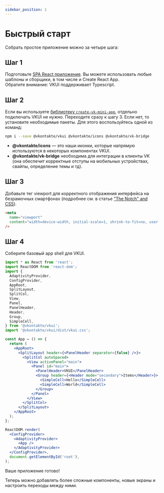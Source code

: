 ```yaml
---
sidebar_position: 1
---
```


# Быстрый старт

Собрать простое приложение можно за четыре шага:

## Шаг 1

Подготовьте [SPA React приложение](https://ru.reactjs.org/docs/create-a-new-react-app.html).
Вы можете использовать любые шаблоны и сборщики, в том числе и Create React App.\
Обратите внимание: VKUI поддерживает Typescript.

## Шаг 2

Если вы используете [библиотеку `create-vk-mini-app`](https://www.npmjs.com/package/@vkontakte/create-vk-mini-app), отдельно подключать VKUI не нужно. Переходите сразу к шагу 3.
Если нет, то установите необходимые пакеты. Для этого воспользуйтесь одной из команд:

```bash npm2yarn
npm i --save @vkontakte/vkui @vkontakte/icons @vkontakte/vk-bridge
```

- **@vkontakte/icons** — это наши иконки, которые напрямую используются в некоторых компонентах VKUI.
- **@vkontakte/vk-bridge** необходима для интеграции в клиенты VK (она обеспечит корректные отступы на мобильных
  устройствах, свайпы, определение темы и тд).

## Шаг 3

Добавьте тег viewport для корректного отображения интерфейса на безрамочных смартфонах (подробнее см. в статье ["The Notch" and CSS](https://css-tricks.com/the-notch-and-css/)).

```html
<meta
  name="viewport"
  content="width=device-width, initial-scale=1, shrink-to-fit=no, user-scalable=no, viewport-fit=cover"
/>
```

## Шаг 4

Соберите базовый app shell для VKUI.

```jsx static
import * as React from 'react';
import ReactDOM from 'react-dom';
import {
  AdaptivityProvider,
  ConfigProvider,
  AppRoot,
  SplitLayout,
  SplitCol,
  View,
  Panel,
  PanelHeader,
  Header,
  Group,
  SimpleCell,
} from '@vkontakte/vkui';
import '@vkontakte/vkui/dist/vkui.css';

const App = () => {
  return (
    <AppRoot>
      <SplitLayout header={<PanelHeader separator={false} />}>
        <SplitCol autoSpaced>
          <View activePanel="main">
            <Panel id="main">
              <PanelHeader>VKUI</PanelHeader>
              <Group header={<Header mode="secondary">Items</Header>}>
                <SimpleCell>Hello</SimpleCell>
                <SimpleCell>World</SimpleCell>
              </Group>
            </Panel>
          </View>
        </SplitCol>
      </SplitLayout>
    </AppRoot>
  );
};

ReactDOM.render(
  <ConfigProvider>
    <AdaptivityProvider>
      <App />
    </AdaptivityProvider>
  </ConfigProvider>,
  document.getElementById('root'),
);
```

Ваше приложение готово!

Теперь можно добавлять более сложные компоненты, новые экраны и настроить переходы между ними.
